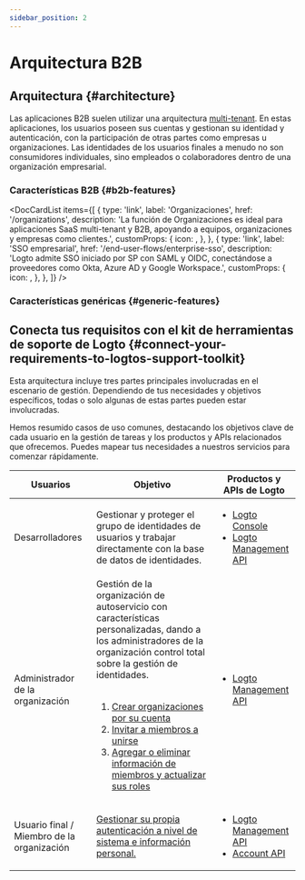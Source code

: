 ```yaml
---
sidebar_position: 2
---
```




# Arquitectura B2B

## Arquitectura \{#architecture}

Las aplicaciones B2B suelen utilizar una arquitectura [multi-tenant](https://auth.wiki/multi-tenancy). En estas aplicaciones, los usuarios poseen sus cuentas y gestionan su identidad y autenticación, con la participación de otras partes como empresas u organizaciones. Las identidades de los usuarios finales a menudo no son consumidores individuales, sino empleados o colaboradores dentro de una organización empresarial.

<ImageB2b width="100%" height="auto" />

### Características B2B \{#b2b-features}

<DocCardList
  items={[
    {
      type: 'link',
      label: 'Organizaciones',
      href: '/organizations',
      description:
        'La función de Organizaciones es ideal para aplicaciones SaaS multi-tenant y B2B, apoyando a equipos, organizaciones y empresas como clientes.',
      customProps: {
        icon: <OrganizationIcon />,
      },
    },
    {
      type: 'link',
      label: 'SSO empresarial',
      href: '/end-user-flows/enterprise-sso',
      description:
        'Logto admite SSO iniciado por SP con SAML y OIDC, conectándose a proveedores como Okta, Azure AD y Google Workspace.',
      customProps: {
        icon: <SsoIcon />,
      },
    },
  ]}
/>

### Características genéricas \{#generic-features}

<GenericFeatures />

## Conecta tus requisitos con el kit de herramientas de soporte de Logto \{#connect-your-requirements-to-logtos-support-toolkit}

Esta arquitectura incluye tres partes principales involucradas en el escenario de gestión. Dependiendo de tus necesidades y objetivos específicos, todas o solo algunas de estas partes pueden estar involucradas.

Hemos resumido casos de uso comunes, destacando los objetivos clave de cada usuario en la gestión de tareas y los productos y APIs relacionados que ofrecemos. Puedes mapear tus necesidades a nuestros servicios para comenzar rápidamente.

| Usuarios                                   | Objetivo                                                                                                                                                                                                                                                                                                                                                                                                                                                                                                                                                            | Productos y APIs de Logto                                                                                                                        |
| ------------------------------------------ | ------------------------------------------------------------------------------------------------------------------------------------------------------------------------------------------------------------------------------------------------------------------------------------------------------------------------------------------------------------------------------------------------------------------------------------------------------------------------------------------------------------------------------------------------------------------- | ------------------------------------------------------------------------------------------------------------------------------------------------ |
| Desarrolladores                            | Gestionar y proteger el grupo de identidades de usuarios y trabajar directamente con la base de datos de identidades.                                                                                                                                                                                                                                                                                                                                                                                                                                               | <ul><li>[Logto Console](https://cloud.logto.io)</li><li>[Logto Management API](https://openapi.logto.io)</li></ul>                               |
| Administrador de la organización           | Gestión de la organización de autoservicio con características personalizadas, dando a los administradores de la organización control total sobre la gestión de identidades.<br /><br /><ol><li>[Crear organizaciones por su cuenta](/end-user-flows/organization-experience/create-organization)</li><li>[Invitar a miembros a unirse](/end-user-flows/organization-experience/invite-organization-members)</li><li>[Agregar o eliminar información de miembros y actualizar sus roles](/end-user-flows/organization-experience/organization-management)</li></ol> | <ul><li>[Logto Management API](https://openapi.logto.io)</li></ul>                                                                               |
| Usuario final / Miembro de la organización | [Gestionar su propia autenticación a nivel de sistema e información personal.](/end-user-flows)                                                                                                                                                                                                                                                                                                                                                                                                                                                                     | <ul><li>[Logto Management API](https://openapi.logto.io)</li><li>[Account API](https://openapi.logto.io/group/endpoint-account-center)</li></ul> |

<RelatedResource />
